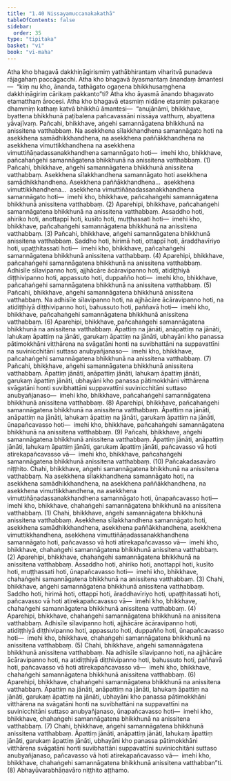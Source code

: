 ```yaml
---
title: "1.40 Nissayamuccanakakathā"
tableOfContents: false
sidebar:
  order: 35
type: "tipitaka"
basket: "vi"
book: "vi-maha"
---
```



<DynamicBreadcrumb />

<Division number="103" book="vi-maha">

<Paragraph number="444" book="vi-maha">
Atha kho bhagavā dakkhiṇāgirismiṃ yathābhirantaṃ viharitvā punadeva rājagahaṃ paccāgacchi. Atha kho bhagavā āyasmantaṃ ānandaṃ āmantesi—  “kiṃ nu kho, ānanda, tathāgato ogaṇena bhikkhusaṃghena dakkhiṇāgiriṃ cārikaṃ pakkanto”ti? Atha kho āyasmā ānando bhagavato etamatthaṃ ārocesi. Atha kho bhagavā etasmiṃ nidāne etasmiṃ pakaraṇe dhammiṃ kathaṃ katvā bhikkhū āmantesi—  “anujānāmi, bhikkhave, byattena bhikkhunā paṭibalena pañcavassāni nissāya vatthuṃ, abyattena yāvajīvaṃ.
</Paragraph>

<Paragraph number="445" book="vi-maha">
Pañcahi, bhikkhave, aṅgehi samannāgatena bhikkhunā na anissitena vatthabbaṃ. Na asekkhena sīlakkhandhena samannāgato hoti na asekkhena samādhikkhandhena, na asekkhena paññākkhandhena na asekkhena vimuttikkhandhena na asekkhena vimuttiñāṇadassanakkhandhena samannāgato hoti—  imehi kho, bhikkhave, pañcahaṅgehi samannāgatena bhikkhunā na anissitena vatthabbaṃ. (1)
</Paragraph>

<Paragraph number="446" book="vi-maha">
Pañcahi, bhikkhave, aṅgehi samannāgatena bhikkhunā anissitena vatthabbaṃ. Asekkhena sīlakkhandhena samannāgato hoti asekkhena samādhikkhandhena. Asekkhena paññākkhandhena…  asekkhena vimuttikkhandhena…  asekkhena vimuttiñāṇadassanakkhandhena samannāgato hoti—  imehi kho, bhikkhave, pañcahaṅgehi samannāgatena bhikkhunā anissitena vatthabbaṃ. (2)
</Paragraph>

<Paragraph number="447" book="vi-maha">
Aparehipi, bhikkhave, pañcahaṅgehi samannāgatena bhikkhunā na anissitena vatthabbaṃ. Assaddho hoti, ahiriko hoti, anottappī hoti, kusīto hoti, muṭṭhassati hoti—  imehi kho, bhikkhave, pañcahaṅgehi samannāgatena bhikkhunā na anissitena vatthabbaṃ. (3)
</Paragraph>

<Paragraph number="448" book="vi-maha">
Pañcahi, bhikkhave, aṅgehi samannāgatena bhikkhunā anissitena vatthabbaṃ. Saddho hoti, hirimā hoti, ottappī hoti, āraddhavīriyo hoti, upaṭṭhitassati hoti—  imehi kho, bhikkhave, pañcahaṅgehi samannāgatena bhikkhunā anissitena vatthabbaṃ. (4)
</Paragraph>

<Paragraph number="449" book="vi-maha">
Aparehipi, bhikkhave, pañcahaṅgehi samannāgatena bhikkhunā na anissitena vatthabbaṃ. Adhisīle sīlavipanno hoti, ajjhācāre ācāravipanno hoti, atidiṭṭhiyā diṭṭhivipanno hoti, appassuto hoti, duppañño hoti—  imehi kho, bhikkhave, pañcahaṅgehi samannāgatena bhikkhunā na anissitena vatthabbaṃ. (5)
</Paragraph>

<Paragraph number="450" book="vi-maha">
Pañcahi, bhikkhave, aṅgehi samannāgatena bhikkhunā anissitena vatthabbaṃ. Na adhisīle sīlavipanno hoti, na ajjhācāre ācāravipanno hoti, na atidiṭṭhiyā diṭṭhivipanno hoti, bahussuto hoti, paññavā hoti—  imehi kho, bhikkhave, pañcahaṅgehi samannāgatena bhikkhunā anissitena vatthabbaṃ. (6)
</Paragraph>

<Paragraph number="451" book="vi-maha">
Aparehipi, bhikkhave, pañcahaṅgehi samannāgatena bhikkhunā na anissitena vatthabbaṃ. Āpattiṃ na jānāti, anāpattiṃ na jānāti, lahukaṃ āpattiṃ na jānāti, garukaṃ āpattiṃ na jānāti, ubhayāni kho panassa pātimokkhāni vitthārena na svāgatāni honti na suvibhattāni na suppavattīni na suvinicchitāni suttaso anubyañjanaso—  imehi kho, bhikkhave, pañcahaṅgehi samannāgatena bhikkhunā na anissitena vatthabbaṃ. (7)
</Paragraph>

<Paragraph number="452" book="vi-maha">
Pañcahi, bhikkhave, aṅgehi samannāgatena bhikkhunā anissitena vatthabbaṃ. Āpattiṃ jānāti, anāpattiṃ jānāti, lahukaṃ āpattiṃ jānāti, garukaṃ āpattiṃ jānāti, ubhayāni kho panassa pātimokkhāni vitthārena svāgatāni honti suvibhattāni suppavattīni suvinicchitāni suttaso anubyañjanaso—  imehi kho, bhikkhave, pañcahaṅgehi samannāgatena bhikkhunā anissitena vatthabbaṃ. (8)
</Paragraph>

<Paragraph number="453" book="vi-maha">
Aparehipi, bhikkhave, pañcahaṅgehi samannāgatena bhikkhunā na anissitena vatthabbaṃ. Āpattiṃ na jānāti, anāpattiṃ na jānāti, lahukaṃ āpattiṃ na jānāti, garukaṃ āpattiṃ na jānāti, ūnapañcavasso hoti—  imehi kho, bhikkhave, pañcahaṅgehi samannāgatena bhikkhunā na anissitena vatthabbaṃ. (9)
</Paragraph>

<Paragraph number="454" book="vi-maha">
Pañcahi, bhikkhave, aṅgehi samannāgatena bhikkhunā anissitena vatthabbaṃ. Āpattiṃ jānāti, anāpattiṃ jānāti, lahukaṃ āpattiṃ jānāti, garukaṃ āpattiṃ jānāti, pañcavasso vā hoti atirekapañcavasso vā—  imehi kho, bhikkhave, pañcahaṅgehi samannāgatena bhikkhunā anissitena vatthabbaṃ. (10)

</Paragraph>
</Division>

<Paragraph number="455" type="center" book="vi-maha">
Pañcakadasavāro niṭṭhito.


</Paragraph>

<Division number="104" book="vi-maha">

<Paragraph number="456" book="vi-maha">
Chahi, bhikkhave, aṅgehi samannāgatena bhikkhunā na anissitena vatthabbaṃ. Na asekkhena sīlakkhandhena samannāgato hoti, na asekkhena samādhikkhandhena, na asekkhena paññākkhandhena, na asekkhena vimuttikkhandhena, na asekkhena vimuttiñāṇadassanakkhandhena samannāgato hoti, ūnapañcavasso hoti—  imehi kho, bhikkhave, chahaṅgehi samannāgatena bhikkhunā na anissitena vatthabbaṃ. (1)
</Paragraph>

<Paragraph number="457" book="vi-maha">
Chahi, bhikkhave, aṅgehi samannāgatena bhikkhunā anissitena vatthabbaṃ. Asekkhena sīlakkhandhena samannāgato hoti, asekkhena samādhikkhandhena, asekkhena paññākkhandhena, asekkhena vimuttikkhandhena, asekkhena vimuttiñāṇadassanakkhandhena samannāgato hoti, pañcavasso vā hoti atirekapañcavasso vā—  imehi kho, bhikkhave, chahaṅgehi samannāgatena bhikkhunā anissitena vatthabbaṃ. (2)
</Paragraph>

<Paragraph number="458" book="vi-maha">
Aparehipi, bhikkhave, chahaṅgehi samannāgatena bhikkhunā na anissitena vatthabbaṃ. Assaddho hoti, ahiriko hoti, anottappī hoti, kusīto hoti, muṭṭhassati hoti, ūnapañcavasso hoti—  imehi kho, bhikkhave, chahaṅgehi samannāgatena bhikkhunā na anissitena vatthabbaṃ. (3)
</Paragraph>

<Paragraph number="459" book="vi-maha">
Chahi, bhikkhave, aṅgehi samannāgatena bhikkhunā anissitena vatthabbaṃ. Saddho hoti, hirimā hoti, ottappī hoti, āraddhavīriyo hoti, upaṭṭhitassati hoti, pañcavasso vā hoti atirekapañcavasso vā—  imehi kho, bhikkhave, chahaṅgehi samannāgatena bhikkhunā anissitena vatthabbaṃ. (4)
</Paragraph>

<Paragraph number="460" book="vi-maha">
Aparehipi, bhikkhave, chahaṅgehi samannāgatena bhikkhunā na anissitena vatthabbaṃ. Adhisīle sīlavipanno hoti, ajjhācāre ācāravipanno hoti, atidiṭṭhiyā diṭṭhivipanno hoti, appassuto hoti, duppañño hoti, ūnapañcavasso hoti—  imehi kho, bhikkhave, chahaṅgehi samannāgatena bhikkhunā na anissitena vatthabbaṃ. (5)
</Paragraph>

<Paragraph number="461" book="vi-maha">
Chahi, bhikkhave, aṅgehi samannāgatena bhikkhunā anissitena vatthabbaṃ. Na adhisīle sīlavipanno hoti, na ajjhācāre ācāravipanno hoti, na atidiṭṭhiyā diṭṭhivipanno hoti, bahussuto hoti, paññavā hoti, pañcavasso vā hoti atirekapañcavasso vā—  imehi kho, bhikkhave, chahaṅgehi samannāgatena bhikkhunā anissitena vatthabbaṃ. (6)
</Paragraph>

<Paragraph number="462" book="vi-maha">
Aparehipi, bhikkhave, chahaṅgehi samannāgatena bhikkhunā na anissitena vatthabbaṃ. Āpattiṃ na jānāti, anāpattiṃ na jānāti, lahukaṃ āpattiṃ na jānāti, garukaṃ āpattiṃ na jānāti, ubhayāni kho panassa pātimokkhāni vitthārena na svāgatāni honti na suvibhattāni na suppavattīni na suvinicchitāni suttaso anubyañjanaso, ūnapañcavasso hoti—  imehi kho, bhikkhave, chahaṅgehi samannāgatena bhikkhunā na anissitena vatthabbaṃ. (7)
</Paragraph>

<Paragraph number="463" book="vi-maha">
Chahi, bhikkhave, aṅgehi samannāgatena bhikkhunā anissitena vatthabbaṃ. Āpattiṃ jānāti, anāpattiṃ jānāti, lahukaṃ āpattiṃ jānāti, garukaṃ āpattiṃ jānāti, ubhayāni kho panassa pātimokkhāni vitthārena svāgatāni honti suvibhattāni suppavattīni suvinicchitāni suttaso anubyañjanaso, pañcavasso vā hoti atirekapañcavasso vā—  imehi kho, bhikkhave, chahaṅgehi samannāgatena bhikkhunā anissitena vatthabban”ti. (8)

</Paragraph>
</Division>

<Paragraph number="464" type="center" book="vi-maha">
Abhayūvarabhāṇavāro niṭṭhito aṭṭhamo.
</Paragraph>